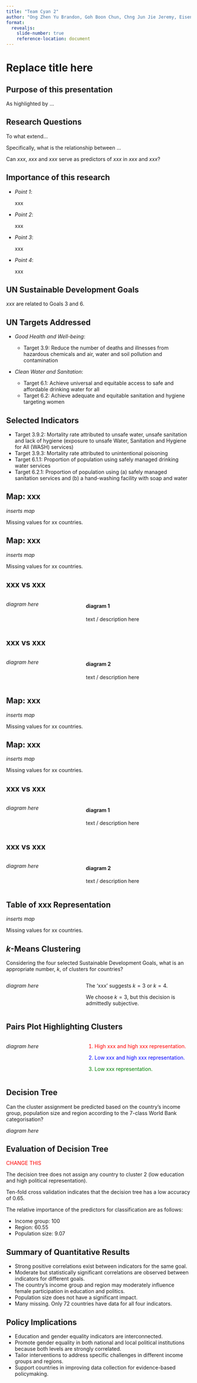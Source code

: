 ```yaml
---
title: "Team Cyan 2"
author: "Ong Zhen Yu Brandon, Goh Boon Chun, Chng Jun Jie Jeremy, Eisen Reiner Baguilat Perdido, Mageshwaran SO Muthusamy"
format:
  revealjs: 
    slide-number: true
    reference-location: document
---
```


# Replace title here


## Purpose of this presentation

As highlighted by ...


## Research Questions

To what extend...

Specifically, what is the relationship between ...

Can *xxx*, *xxx* and *xxx* serve as predictors of *xxx* in *xxx* and *xxx*?


## Importance of this research

- *Point 1*:

  xxx

- *Point 2*:

  xxx

- *Point 3*:

  xxx

- *Point 4*:

  xxx


## UN Sustainable Development Goals

*xxx* are related to Goals 3 and 6.


## UN Targets Addressed

- *Good Health and Well-being*:

  - Target 3.9: Reduce the number of deaths and illnesses from hazardous chemicals and air, water and soil pollution and contamination

- *Clean Water and Sanitation*:
  - Target 6.1: Achieve universal and equitable access to safe and affordable drinking water for all
  - Target 6.2: Achieve adequate and equitable sanitation and hygiene targeting women


## Selected Indicators

- Target 3.9.2: Mortality rate attributed to unsafe water, unsafe sanitation and lack of hygiene (exposure to unsafe Water, Sanitation and Hygiene for All (WASH) services) 
- Target 3.9.3: Mortality rate attributed to unintentional poisoning 
- Target 6.1.1: Proportion of population using safely managed drinking water services 
- Target 6.2.1: Proportion of population using (a) safely managed sanitation services and (b) a hand-washing facility with soap and water


## Map: xxx

*inserts map*

Missing values for xx countries.


## Map: xxx

*inserts map*

Missing values for xx countries.


## xxx vs xxx

::: columns

::: {.column width="35%"}
*diagram here*
:::

::: {.column width="3%"}
:::

::: {.column width="62%"}
#### diagram 1

text / description here
:::

:::


## xxx vs xxx

::: columns

::: {.column width="35%"}
*diagram here*
:::

::: {.column width="3%"}
:::

::: {.column width="62%"}
#### diagram 2

text / description here
:::

:::


## Map: xxx

*inserts map*

Missing values for xx countries.


## Map: xxx

*inserts map*

Missing values for xx countries.


## xxx vs xxx

::: columns

::: {.column width="35%"}
*diagram here*
:::

::: {.column width="3%"}
:::

::: {.column width="62%"}
#### diagram 1

text / description here
:::

:::


## xxx vs xxx

::: columns

::: {.column width="35%"}
*diagram here*
:::

::: {.column width="3%"}
:::

::: {.column width="62%"}
#### diagram 2

text / description here
:::

:::


## Table of xxx Representation

*inserts map*

Missing values for xx countries.


## $\textit{k}$-Means Clustering

Considering the four selected Sustainable Development Goals, what is an appropriate number, $\textit{k}$, of clusters for countries?

::: columns

::: {.column width="35%"}
*diagram here*
:::

::: {.column width="3%"}
:::

::: {.column width="62%"}
The 'xxx' suggests $k=3$ or $k=4$.

We choose $k=3$, but this decision is admittedly subjective.
:::

:::


## Pairs Plot Highlighting Clusters

::: columns

::: {.column width="35%"}
*diagram here*
:::

::: {.column width="3%"}
:::

::: {.column width="62%"}

::: {style="color: red;"}
1. High xxx and high xxx representation. 
:::

::: {style="color: blue;"}
2. Low xxx and high xxx representation.
:::

::: {style="color: green;"}
3. Low xxx representation.
:::

:::

:::


## Decision Tree

Can the cluster assignment be predicted based on the country’s income group, population size and region according to the 7-class World Bank categorisation?

*diagram here*


## Evaluation of Decision Tree

::: {style="color: red;"}
CHANGE THIS
:::

The decision tree does not assign any country to cluster 2 (low education and high political representation).

Ten-fold cross validation indicates that the decision tree has a low accuracy of 0.65.

The relative importance of the predictors for classification are as follows:

- Income group: 100
- Region: 60.55
- Population size: 9.07


## Summary of Quantitative Results

- Strong positive correlations exist between indicators for the same goal.
- Moderate but statistically significant correlations are observed between indicators for different goals.
- The country’s income group and region may moderately influence female participation in education and politics.
- Population size does not have a significant impact.
- Many missing. Only 72 countries have data for all four indicators.


## Policy Implications

- Education and gender equality indicators are interconnected.
- Promote gender equality in both national and local political institutions because both levels are strongly correlated.
- Tailor interventions to address specific challenges in different income groups and regions.
- Support countries in improving data collection for evidence-based policymaking.

